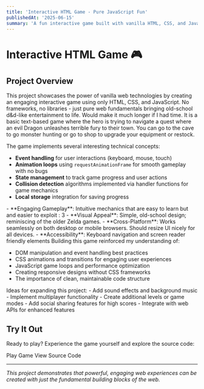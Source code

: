 ```yaml
---
title: 'Interactive HTML Game - Pure JavaScript Fun'
publishedAt: '2025-06-15'
summary: 'A fun interactive game built with vanilla HTML, CSS, and JavaScript. Features engaging gameplay mechanics and responsive design.'
---
```


# Interactive HTML Game 🎮

## Project Overview

This project showcases the power of vanilla web technologies by creating an engaging interactive game using only HTML, CSS, and JavaScript. No frameworks, no libraries - just pure web fundamentals bringing old-school d&d-like entertainment to life. Would make it much longer if I had time.
It is a basic text-based game where the hero is trying to navigate a quest where an evil Dragon unleashes terrible fury to their town.
You can go to the cave to go monster hunting or go to shop to upgrade your equipment or restock. 

<CollapsibleSection title="Technical Highlights">
The game implements several interesting technical concepts:

- **Event handling** for user interactions (keyboard, mouse, touch)
- **Animation loops** using `requestAnimationFrame` for smooth gameplay with no bugs
- **State management** to track game progress and user actions
- **Collision detection** algorithms implemented via handler functions for game mechanics
- **Local storage** integration for saving progress
</CollapsibleSection>

<CollapsibleSection title="Key Features">
- **Engaging Gameplay**: Intuitive mechanics that are easy to learn but and easier to exploit : 3
- **Visual Appeal**: Simple, old-school design; reminiscing of the older Zelda games.
- **Cross-Platform**: Works seamlessly on both desktop or mobile browsers. Should resize UI nicely for all devices.
- **Accessibility**: Keyboard navigation and screen reader friendly elements
</CollapsibleSection>

<CollapsibleSection title="What I Learned">
Building this game reinforced my understanding of:

- DOM manipulation and event handling best practices
- CSS animations and transitions for engaging user experiences
- JavaScript game loops and performance optimization
- Creating responsive designs without CSS frameworks
- The importance of clean, maintainable code structure
</CollapsibleSection>

<CollapsibleSection title="Future Enhancements">
Ideas for expanding this project:
- Add sound effects and background music
- Implement multiplayer functionality
- Create additional levels or game modes
- Add social sharing features for high scores
- Integrate with web APIs for enhanced features
</CollapsibleSection>

## Try It Out

Ready to play? Experience the game yourself and explore the source code:

<div className="flex flex-col sm:flex-row gap-4 mt-6">
  <ActionButton href="/projects/simple-html-game/index.html" icon="play" isExternal={false}>
    Play Game
  </ActionButton>
  
  <ActionButton href="https://github.com/alpaltug/basicDungeonGame" icon="code">
    View Source Code
  </ActionButton>
</div>

---

*This project demonstrates that powerful, engaging web experiences can be created with just the fundamental building blocks of the web.* 